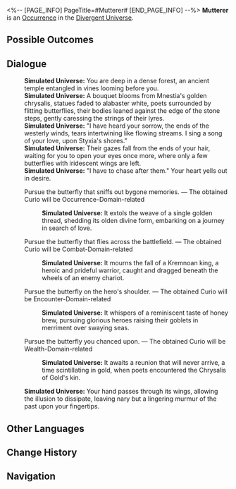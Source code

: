 <%-- [PAGE_INFO]
PageTitle=#Mutterer#
[END_PAGE_INFO] --%>
{{Stub}}
{{Simulated Universe Event Infobox
|id            = 25001
|title         = 
|image         = Occurrence Hero.png
|domains_su    = 
|domains_swarm = 
|domains_gng   = 
|domains_du    = Unknown
|domains_und   = 
|requirements  = 
|prev          = 
|next          = 
|characters    = 
|factions      = 
|order         = 
|order_du      = 133
}}
'''Mutterer''' is an [[Divergent Universe/Occurrence|Occurrence]] in the [[Divergent Universe]].

==Possible Outcomes==
{{Possible Outcomes
|choice_1 = Pursue the butterfly that sniffs out bygone memories.
|result_1 = The obtained Curio will be Occurrence-Domain-related

|choice_2 = Pursue the butterfly that flies across the battlefield.
|result_2 = The obtained Curio will be Combat-Domain-related

|choice_3 = Pursue the butterfly on the hero's shoulder.
|result_3 = The obtained Curio will be Encounter-Domain-related

|choice_4 = Pursue the butterfly you chanced upon.
|result_4 = The obtained Curio will be Wealth-Domain-related
}}
<!--
==Gameplay Notes==
* 
-->
==Dialogue==
{{Dialogue Start}}
:'''Simulated Universe:''' You are deep in a dense forest, an ancient temple entangled in vines looming before you.
:'''Simulated Universe:''' A bouquet blooms from Mnestia's golden chrysalis, statues faded to alabaster white, poets surrounded by flitting butterflies, their bodies leaned against the edge of the stone steps, gently caressing the strings of their lyres.
:'''Simulated Universe:''' "I have heard your sorrow, the ends of the westerly winds, tears intertwining like flowing streams. I sing a song of your love, upon Styxia's shores."
:'''Simulated Universe:''' Their gazes fall from the ends of your hair, waiting for you to open your eyes once more, where only a few butterflies with iridescent wings are left.
:'''Simulated Universe:''' "I have to chase after them." Your heart yells out in desire.
:{{DIcon|Star}} Pursue the butterfly that sniffs out bygone memories. &mdash; The obtained Curio will be Occurrence-Domain-related
::'''Simulated Universe:''' It extols the weave of a single golden thread, shedding its olden divine form, embarking on a journey in search of love.
:{{DIcon|Star}} Pursue the butterfly that flies across the battlefield. &mdash; The obtained Curio will be Combat-Domain-related
::'''Simulated Universe:''' It mourns the fall of a Kremnoan king, a heroic and prideful warrior, caught and dragged beneath the wheels of an enemy chariot.
:{{DIcon|Star}} Pursue the butterfly on the hero's shoulder. &mdash; The obtained Curio will be Encounter-Domain-related
::'''Simulated Universe:''' It whispers of a reminiscent taste of honey brew, pursuing glorious heroes raising their goblets in merriment over swaying seas.
:{{DIcon|Star}} Pursue the butterfly you chanced upon. &mdash; The obtained Curio will be Wealth-Domain-related
::'''Simulated Universe:''' It awaits a reunion that will never arrive, a time scintillating in gold, when poets encountered the Chrysalis of Gold's kin.
:'''Simulated Universe:''' Your hand passes through its wings, allowing the illusion to dissipate, leaving nary but a lingering murmur of the past upon your fingertips.
{{Dialogue End}}

==Other Languages==
{{Other Languages
|en   = Mutterer
|zhs  = 沉吟者
|zht  = 沉吟者
|ja   = {{Rubi|吟遊詩人|ぎんゆうしじん}}
|ko   = 속삭이는 자
|es   = Susurrador
|fr   = Méditation silencieuse
|ru   = Бормочущий
|th   = ผู้พึมพำ
|vi   = Kẻ Thầm Thì
|de   = Flüsterer
|id   = Tukang Bergumam
|pt   = Murmurador
}}

==Change History==
{{Change History|3.1}}

==Navigation==
{{Occurrence Navbox}}
